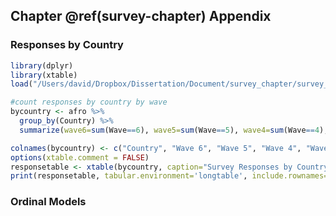 ## Chapter \@ref(survey-chapter) Appendix {-}

### Responses by Country {-}

\singlespacing
```r
library(dplyr)
library(xtable)
load("/Users/david/Dropbox/Dissertation/Document/survey_chapter/survey_data/merged_afrobarometer.Rds") #built by afrobarometer_dataprep.R

#count responses by country by wave
bycountry <- afro %>%
  group_by(Country) %>%
  summarize(wave6=sum(Wave==6), wave5=sum(Wave==5), wave4=sum(Wave==4), wave3=sum(Wave==3))

colnames(bycountry) <- c("Country", "Wave 6", "Wave 5", "Wave 4", "Wave 3")
options(xtable.comment = FALSE)
responsetable <- xtable(bycountry, caption="Survey Responses by Country and Wave", label="tab:response")
print(responsetable, tabular.environment='longtable', include.rownames=F)
```
\doublespacing
 
### Ordinal Models {-}
 

\begin{table}
\begin{center}
\begin{tabular}{l c c }
\hline
 & M1 Violence (Used) & M2 Ethnic ID \\
\hline
Human Rights                            & $0.06$        & $-0.31^{***}$ \\
                                        & $(0.22)$      & $(0.07)$      \\
Ethnolinguistic Fractionalization       & $-0.11$       & $5.23^{**}$   \\
                                        & $(2.53)$      & $(1.95)$      \\
Ethnolinguistic Fractionalization$^{2}$ & $0.59$        & $-4.42^{*}$   \\
                                        & $(2.58)$      & $(1.89)$      \\
Polity                                  & $-0.04$       & $0.06^{***}$  \\
                                        & $(0.04)$      & $(0.01)$      \\
Civil War                               & $-0.19$       & $0.25^{***}$  \\
                                        & $(0.14)$      & $(0.04)$      \\
Separatist War                          & $-0.30$       & $0.59$        \\
                                        & $(0.48)$      & $(0.30)$      \\
Attacked                                & $0.82^{***}$  & $0.07^{**}$   \\
                                        & $(0.05)$      & $(0.03)$      \\
Intimidated                             & $0.13^{***}$  & $0.10^{***}$  \\
                                        & $(0.04)$      & $(0.02)$      \\
Employed                                & $-0.03$       & $-0.04^{*}$   \\
                                        & $(0.04)$      & $(0.02)$      \\
Primary Education                       & $0.09^{*}$    & $0.15^{***}$  \\
                                        & $(0.04)$      & $(0.02)$      \\
Urban                                   & $-0.14^{**}$  & $-0.10^{***}$ \\
                                        & $(0.05)$      & $(0.02)$      \\
Ruling Party Supporter                  & $-0.09^{*}$   & $-0.02$       \\
                                        & $(0.04)$      & $(0.02)$      \\
Age                                     & $-0.19^{***}$ & $-0.02$       \\
                                        & $(0.04)$      & $(0.02)$      \\
Female                                  & $-0.25^{***}$ & $0.08^{***}$  \\
                                        & $(0.04)$      & $(0.02)$      \\
\hline
Log Likelihood                          & -15231.43     & -78284.32     \\
AIC                                     & 30502.85      & 156608.63     \\
BIC                                     & 30673.86      & 156789.50     \\
Num. obs.                               & 38191         & 62522         \\
Groups (Ethnic)                         & 452           & 595           \\
Groups (Country)                        & 26            & 27            \\
Variance: Ethnic: (Intercept)           & 0.30          & 0.19          \\
Variance: Country: (Intercept)          & 0.32          & 0.33          \\
\hline
\multicolumn{3}{l}{\scriptsize{$^{***}p<0.001$, $^{**}p<0.01$, $^*p<0.05$}}
\end{tabular}
\caption{Multilevel Ordinal Models of Attitudes Toward Violence and Ethnic Identity}
\label{tab:ordinal}
\end{center}
\end{table}
 